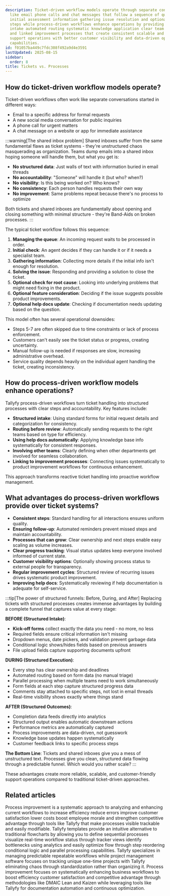 ```yaml
---
description: Ticket-driven workflow models operate through separate conversation channels
  like email phone calls and chat messages that follow a sequence of queue management
  initial assessment information gathering issue resolution and optional improvement
  steps while process-driven workflows enhance operations by providing structured
  intake automated routing systematic knowledge application clear team collaboration
  and linked improvement processes that create consistent scalable and transparent
  support operations with better customer visibility and data-driven optimization
  capabilities.
id: f01057ba449c7fdc308f492a9d4e3591
lastUpdated: 2025-08-15
sidebar:
  order: 8
title: Tickets vs. Processes
---
```


## How do ticket-driven workflow models operate?

Ticket-driven workflows often work like separate conversations started in different ways:

* Email to a specific address for formal requests
* A new social media conversation for public inquiries
* A phone call for urgent matters
* A chat message on a website or app for immediate assistance

:::warning[The shared inbox problem]
Shared inboxes suffer from the same fundamental flaws as ticket systems - they're unstructured chaos masquerading as organization. Teams dump emails into a shared inbox hoping someone will handle them, but what you get is:
- **No structured data**: Just walls of text with information buried in email threads
- **No accountability**: "Someone" will handle it (but who? when?)
- **No visibility**: Is this being worked on? Who knows?
- **No consistency**: Each person handles requests their own way
- **No improvement**: Same problems repeat because there's no process to optimize

Both tickets and shared inboxes are fundamentally about opening and closing something with minimal structure - they're Band-Aids on broken processes.
:::

The typical ticket workflow follows this sequence:

1. **Managing the queue**: An incoming request waits to be processed in order.
2. **Initial check**: An agent decides if they can handle it or if it needs a specialist team.
3. **Gathering information**: Collecting more details if the initial info isn't enough for resolution.
4. **Solving the issue**: Responding and providing a solution to close the ticket.
5. **Optional check for root cause**: Looking into underlying problems that might need fixing in the product.
6. **Optional feature consideration**: Deciding if the issue suggests possible product improvements.
7. **Optional help docs update**: Checking if documentation needs updating based on the question.

This model often has several operational downsides:

* Steps 5-7 are often skipped due to time constraints or lack of process enforcement.
* Customers can't easily see the ticket status or progress, creating uncertainty.
* Manual follow-up is needed if responses are slow, increasing administrative overhead.
* Service quality depends heavily on the individual agent handling the ticket, creating inconsistency.

## How do process-driven workflow models enhance operations?

Tallyfy process-driven workflows turn ticket handling into structured processes with clear steps and accountability. Key features include:

* **Structured intake**: Using standard forms for initial request details and categorization for consistency.
* **Routing before review**: Automatically sending requests to the right teams based on type for efficiency.
* **Using help docs automatically**: Applying knowledge base info systematically for consistent responses.
* **Involving other teams**: Clearly defining when other departments get involved for seamless collaboration.
* **Linking to improvement processes**: Connecting issues systematically to product improvement workflows for continuous enhancement.

This approach transforms reactive ticket handling into proactive workflow management.

## What advantages do process-driven workflows provide over ticket systems?

* **Consistent steps**: Standard handling for all interactions ensures uniform quality.
* **Ensuring follow-up**: Automated reminders prevent missed steps and maintain accountability.
* **Processes that can grow**: Clear ownership and next steps enable easy scaling as volume increases.
* **Clear progress tracking**: Visual status updates keep everyone involved informed of current state.
* **Customer visibility options**: Optionally showing process status to external people for transparency.
* **Regular improvement cycles**: Structured review of recurring issues drives systematic product improvement.
* **Improving help docs**: Systematically reviewing if help documentation is adequate for self-service.

:::tip[The power of structured funnels: Before, During, and After]
Replacing tickets with structured processes creates immense advantages by building a complete funnel that captures value at every stage:

**BEFORE (Structured Intake)**:
- **Kick-off forms** collect exactly the data you need - no more, no less
- Required fields ensure critical information isn't missing
- Dropdown menus, date pickers, and validation prevent garbage data
- Conditional logic shows/hides fields based on previous answers
- File upload fields capture supporting documents upfront

**DURING (Structured Execution)**:
- Every step has clear ownership and deadlines
- Automated routing based on form data (no manual triage)
- Parallel processing when multiple teams need to work simultaneously
- Form fields at each step capture structured progress data
- Comments stay attached to specific steps, not lost in email threads
- Real-time visibility shows exactly where things stand

**AFTER (Structured Outcomes)**:
- Completion data feeds directly into analytics
- Structured output enables automatic downstream actions
- Performance metrics are automatically captured
- Process improvements are data-driven, not guesswork
- Knowledge base updates happen systematically
- Customer feedback links to specific process steps

**The Bottom Line**: Tickets and shared inboxes give you a mess of unstructured text. Processes give you clean, structured data flowing through a predictable funnel. Which would you rather scale?
:::

These advantages create more reliable, scalable, and customer-friendly support operations compared to traditional ticket-driven approaches.


## Related articles
<CardGrid>
<LinkTitleCard header="<b>Process Improvement > What is process improvement?</b>" href="/products/pro/tutorials/how-to/process-improvement/what-is-process-improvement/" > Process improvement is a systematic approach to analyzing and enhancing current workflows to increase efficiency reduce errors improve customer satisfaction lower costs boost employee morale and strengthen competitive advantage through tools like Tallyfy that make processes visible trackable and easily modifiable. </LinkTitleCard>
<LinkTitleCard header="<b>Process Improvement > Understand process flow without flowcharts</b>" href="/products/pro/tutorials/how-to/process-improvement/understanding-process-flow-without-complex-flowcharts/" > Tallyfy templates provide an intuitive alternative to traditional flowcharts by allowing you to define sequential processes visualize real-time workflow status through tracker views identify bottlenecks using analytics and easily optimize flow through step reordering conditional logic and parallel processing capabilities. </LinkTitleCard>
<LinkTitleCard header="<b>Miscellaneous > Tallyfy vs. Projects</b>" href="/products/pro/miscellaneous/understanding-tallyfy-vs-project-management/" > Tallyfy specializes in managing predictable repeatable workflows while project management software focuses on tracking unique one-time projects with Tallyfy eliminating chaos through standardization rather than organizing it. </LinkTitleCard>
<LinkTitleCard header="<b>How To > Process improvement</b>" href="/products/pro/tutorials/how-to/process-improvement/" > Process improvement focuses on systematically enhancing business workflows to boost efficiency customer satisfaction and competitive advantage through methodologies like DMAIC Lean and Kaizen while leveraging tools like Tallyfy for documentation automation and continuous optimization. </LinkTitleCard>
</CardGrid>